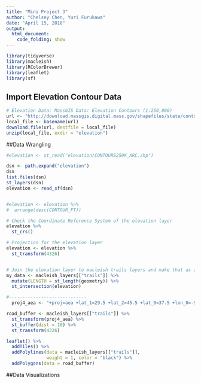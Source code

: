 ```yaml
---
title: "Mini Project 3"
author: "Chelsey Chen, Yuri Furukawa"
date: "April 15, 2018"
output:
  html_document:
    code_folding: show
---
```


```r
library(tidyverse)
library(macleish)
library(RColorBrewer)
library(leaflet)
library(sf)
```

## Import Elevation Contour Data
```r
# Elevation Data: MassGIS Data: Elevation Contours (1:250,000)
url <- "http://download.massgis.digital.mass.gov/shapefiles/state/contours250k.zip"
local_file <- basename(url)
download.file(url, destfile = local_file)
unzip(local_file, exdir = "elevation")
```

##Data Wrangling 
```r
#elevation <- st_read("elevation/CONTOURS250K_ARC.shp")

dsn <- path.expand("elevation")
dsn
list.files(dsn)
st_layers(dsn)
elevation <- read_sf(dsn)


#elevation <- elevation %>%
#  arrange(desc(CONTOUR_FT))

# Check the Coordinate Reference System of the elevation layer
elevation %>%
  st_crs()

# Projection for the elevation layer
elevation <- elevation %>%
  st_transform(4326)


# Join the elevation layer to macleish trails layers and make that as a new dataframe
my_data <- macleish_layers[["trails"]] %>%
  mutate(LENGTH = st_length(geometry)) %>%
  st_intersection(elevation)

#-----------------------------
  proj4_aea <- "+proj=aea +lat_1=29.5 +lat_2=45.5 +lat_0=37.5 +lon_0=-96 +x_0=0 +y_0=0 +ellps=GRS80 +datum=NAD83 +units=m +no_defs"

road_buffer <- macleish_layers[["trails"]] %>%
  st_transform(proj4_aea) %>%
  st_buffer(dist = 10) %>%
  st_transform(4326)

leaflet() %>%
  addTiles() %>%
  addPolylines(data = macleish_layers[["trails"]], 
               weight = 1, color = "black") %>%
  addPolygons(data = road_buffer) 

```

##Data Visualizations
```r

```
